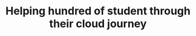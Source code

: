---
title: "Helping hundred of student through their cloud journey"
publishedAt: "2024-04-08"
summary: "Our growing cloud community is awaiting for someone like you to join us. I have helped over 100 student land their dream jobs. If this is what you are looking for, join us now on discord. We started a new discord server this year, fresh, and for newcomers like yourself. Click the link below to join by invitation."
images:
  - "/images/projects/project-01/journey.jpg"
team:
  - name: "Franck Kengne"
    avatar: "/images/avatar.jpg"
  - name: "Patience Opara"
    avatar: "/images/projects/project-01/patience.png"
  - name: " Dory Steve"
    avatar: "/images/projects/project-01/dorimaine.jpg"
  - name: "Viviane Huguette"
    avatar: "/images/projects/project-01/huguette.jpg"
  - name: "Paola Djobissie"
    avatar: "/images/projects/project-01/paola.jpg"
  - name: "Adam Acevedo"
    avatar: "/images/projects/project-01/adam.jpg"
  - name: "Urael"
    avatar: "/images/projects/project-01/urael.jpg"
  - name: "Sean"
    avatar: "/images/projects/project-01/sean.png"
  - name: "Gregory Janty"
    avatar: "/images/projects/project-01/gregory.jpg"
---